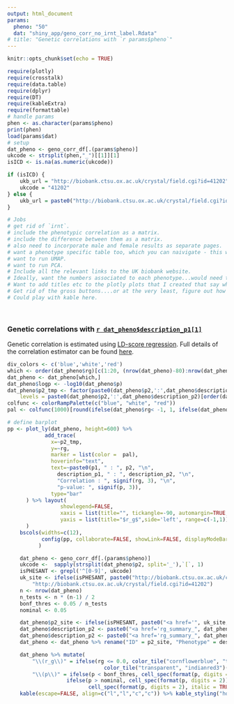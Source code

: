 ```yaml
---
output: html_document
params:
  pheno: "50"
  dat: "shiny_app/geno_corr_no_irnt_label.Rdata"
# title: "Genetic correlations with `r params$pheno`"
---
```


```r
knitr::opts_chunk$set(echo = TRUE)

require(plotly)
require(crosstalk)
require(data.table)
require(dplyr)
require(DT)
require(kableExtra)
require(formattable)
# handle params
phen <- as.character(params$pheno)
print(phen)
load(params$dat)
# setup
dat_pheno <- geno_corr_df[.(params$pheno)]
ukcode <- strsplit(phen,"_")[[1]][1]
isICD <- is.na(as.numeric(ukcode))

if (isICD) {
	ukb_url = "http://biobank.ctsu.ox.ac.uk/crystal/field.cgi?id=41202"
	ukcode = "41202"
} else {
	ukb_url = paste0("http://biobank.ctsu.ox.ac.uk/crystal/field.cgi?id=", ukcode)
}

# Jobs
# get rid of `irnt`.
# include the phenotypic correlation as a matrix.
# include the difference between them as a matrix.
# also need to incorporate male and female results as separate pages.
# want a phenotype specific table too, which you can naivigate - this won't be big so can easily include using Raymonds methods.
# want to run UMAP.
# want to run PCA.
# Include all the relevant links to the UK biobank website. 
# Ideally, want the numbers associated to each phenotype...would need to parse the summary file for that.
# Want to add titles etc to the plotly plots that I created that say what everything is.
# Get rid of the gross buttons....or at the very least, figure out how to centre them.
# Could play with kable here.

```

<link rel="stylesheet" type="text/css" href="http://cdn.datatables.net/1.10.5/css/jquery.dataTables.min.css">
<script src="http://code.jquery.com/jquery-2.1.2.min.js"></script>
<script src="http://cdn.datatables.net/1.10.5/js/jquery.dataTables.min.js"></script>

<script type="text/javascript">
    $(document).ready(function() {
        $("table").DataTable();
    } );
</script>

<br>

### Genetic correlations with [`r dat_pheno$description_p1[1]`](`r ukb_url`)

Genetic correlation is estimated using [LD-score regression](https://github.com/bulik/ldsc). Full details of the correlation estimator can be found [here](https://www.ncbi.nlm.nih.gov/pubmed/26414676).


```r
div_colors <- c('blue','white','red')
which <- order(dat_pheno$rg)[c(1:20, (nrow(dat_pheno)-80):nrow(dat_pheno))]
dat_pheno <- dat_pheno[which,]
dat_pheno$logp <- -log10(dat_pheno$p)
dat_pheno$p2_tmp <- factor(paste0(dat_pheno$p2,':',dat_pheno$description_p2),
	levels = paste0(dat_pheno$p2,':',dat_pheno$description_p2)[order(dat_pheno$rg, decreasing = TRUE)])
colfunc <- colorRampPalette(c("blue", "white", "red"))
pal <- colfunc(1000)[round(ifelse(dat_pheno$rg< -1, 1, ifelse(dat_pheno$rg > 1, 1000, dat_pheno$rg*1000+1000)/2))]

# define barplot
pp <- plot_ly(dat_pheno, height=600) %>%
			add_trace(
			  x=~p2_tmp,
			  y=~rg,
			  marker = list(color =  pal),
			  hoverinfo="text",
			  text=~paste0(p1, " : ", p2, "\n",
			  	description_p1, " : ", description_p2, "\n",
			  	"Correlation : ", signif(rg, 3), "\n",
			  	"p-value: ", signif(p, 3)),
			  type="bar"
	  ) %>% layout(
	  			 showlegend=FALSE,
	  			 xaxis = list(title="", tickangle=-90, automargin=TRUE, showticklabels=FALSE),
	  			 yaxis = list(title="$r_g$",side='left', range=c(-1,1))
	  )
	bscols(widths=c(12),
		   config(pp, collaborate=FALSE, showLink=FALSE, displayModeBar=FALSE, displaylogo=FALSE, sendData=FALSE, mathjax = "cdn")
		  )
```
<div class="well">

```r

	dat_pheno <- geno_corr_df[.(params$pheno)]
	ukcode <-  sapply(strsplit(dat_pheno$p2, split='_'),`[`, 1)
	isPHESANT <- grepl('^[0-9]', ukcode)
	uk_site <- ifelse(isPHESANT, paste0("http://biobank.ctsu.ox.ac.uk/crystal/field.cgi?id=", ukcode),
		"http://biobank.ctsu.ox.ac.uk/crystal/field.cgi?id=41202")
	n <- nrow(dat_pheno)
	n_tests <- n * (n-1) / 2
	bonf_thres <- 0.05 / n_tests
	nominal <- 0.05

	dat_pheno$p2_site <- ifelse(isPHESANT, paste0("<a href='", uk_site, "'>", dat_pheno$p2,"</a>"), dat_pheno$p2)
  	dat_pheno$description_p2 <- paste0("<a href='rg_summary_", dat_pheno$p2,".html'>", dat_pheno$description_p2,"</a>")
  	dat_pheno$description_p2 <- paste0("<a href='rg_summary_", dat_pheno$p2,".html'>", dat_pheno$description_p2,"</a>")
	dat_pheno <- dat_pheno %>% rename("ID" = p2_site, "Phenotype" = description_p2) %>% select(c("ID", "Phenotype", "rg", "p"))

	dat_pheno %>% mutate(
		"\\(r_g\\)" = ifelse(rg <= 0.0, color_tile("cornflowerblue", "transparent")(round(rg, 2)*c(rg<=0)),
							   color_tile("transparent", "indianred3")(round(rg,2)*c(rg>=0))),
		"\\(p\\)" = ifelse(p < bonf_thres, cell_spec(format(p, digits = 2), bold = TRUE),
                   ifelse(p > nominal, cell_spec(format(p, digits = 2)),
                   		  cell_spec(format(p, digits = 2), italic = TRUE)))) %>% select(c("ID", "Phenotype", "\\(r_g\\)", "\\(p\\)")) %>% 
    kable(escape=FALSE, align=c("l","l","c","c")) %>% kable_styling("hover", protect_latex=TRUE)

```

</div>